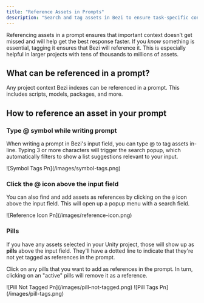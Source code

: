 ```yaml
---
title: "Reference Assets in Prompts"
description: "Search and tag assets in Bezi to ensure task-specific context"
---
```


Referencing assets in a prompt ensures that important context doesn’t get missed and will help get the best response faster. If you _know_ something is essential, tagging it ensures that Bezi will reference it. This is especially helpful in larger projects with tens of thousands to millions of assets.

## What can be referenced in a prompt?

Any project context Bezi indexes can be referenced in a prompt. This includes scripts, models, packages, and more.

## How to reference an asset in your prompt

### Type @ symbol while writing prompt

When writing a prompt in Bezi's input field, you can type @ to tag assets in-line. Typing 3 or more characters will trigger the search popup, which automatically filters to show a list suggestions relevant to your input.

<Frame>
  ![Symbol Tags Pn](/images/symbol-tags.png)
</Frame>

### Click the @ icon above the input field

You can also find and add assets as references by clicking on the `@` icon above the input field. This will open up a popup menu with a search field.

<Frame>
  ![Reference Icon Pn](/images/reference-icon.png)
</Frame>

### Pills

If you have any assets selected in your Unity project, those will show up as **pills** above the input field. They'll have a dotted line to indicate that they're not yet tagged as references in the prompt.

Click on any pills that you want to add as references in the prompt. In turn, clicking on an "active" pills will remove it as a reference.

<CardGroup cols={2}>
  <Card title="Pill not referenced in a prompt">
    ![Pill Not Tagged Pn](/images/pill-not-tagged.png)
  </Card>
  <Card title="Pill referenced in a prompt">
    ![Pill Tags Pn](/images/pill-tags.png)
  </Card>
</CardGroup>